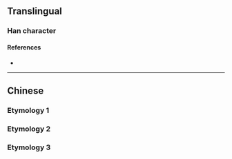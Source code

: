 {{also|呂}}
{{character info/new}}
==Translingual==

===Han character===
{{Han char|rn=30|rad=口|as=03|sn=6|four=|canj=RR|ids=⿱口口}}

====References====
* {{Han ref|kx=0177.021|hdz=10577.120|uh=5415}}

----

==Chinese==

===Etymology 1===
{{zh-see|呂|sv}}
===Etymology 2===
{{zh-see|旅|ss}}
===Etymology 3===
{{zh-see|膂|ss}}